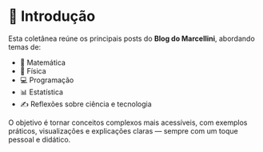 # 📘 Introdução

Esta coletânea reúne os principais posts do **Blog do Marcellini**, abordando temas de:

- 🧮 Matemática  
- 🔭 Física  
- 💻 Programação  
- 📊 Estatística  
- ✍️ Reflexões sobre ciência e tecnologia

O objetivo é tornar conceitos complexos mais acessíveis, com exemplos práticos, visualizações e explicações claras — sempre com um toque pessoal e didático.

